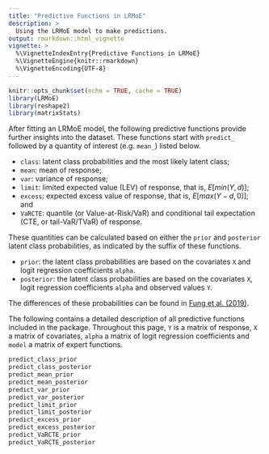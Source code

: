 ```yaml
---
title: "Predictive Functions in LRMoE"
description: >
  Using the LRMoE model to make predictions.
output: rmarkdown::html_vignette
vignette: >
  %\VignetteIndexEntry{Predictive Functions in LRMoE}
  %\VignetteEngine{knitr::rmarkdown}
  %\VignetteEncoding{UTF-8}
---
```


```r
knitr::opts_chunk$set(echo = TRUE, cache = TRUE)
library(LRMoE)
library(reshape2)
library(matrixStats)
```

After fitting an LRMoE model, the following predictive functions provide further insights into the dataset.
These functions start with `predict_` followed by a quantity of interest (e.g. `mean_`) listed below.

* `class`: latent class probabilities and the most likely latent class;
* `mean`: mean of response;
* `var`: variance of response;
* `limit`: limited expected value (LEV) of response, that is, $E[{min}(Y, d)]$;
* `excess`: expected excess value of response, that is, $E[{max}(Y-d, 0)]$; and
* `VaRCTE`: quantile (or Value-at-Risk/VaR) and conditional tail expectation (CTE, or tail-VaR/TVaR) of response.

These quantities can be calculated based on either the `prior` and `posterior` latent class probabilities, as
indicated by the suffix of these functions.

* `prior`: the latent class probabilities are based on the covariates `X` and logit regression coefficients         `alpha`.
* `posterior`: the latent class probabilities are based on the covariates `X`, logit regression coefficients         `alpha` and observed values `Y`.

The differences of these probabilities can be found in [Fung et al. (2019)](https://www.cambridge.org/core/journals/astin-bulletin-journal-of-the-iaa/article/class-of-mixture-of-experts-models-for-general-insurance-application-to-correlated-claim-frequencies/E9FCCAD03E68C3908008448B806BAF8E).

The following contains a detailed description of all predictive functions included in the package.
Throughout this page, `Y` is a matrix of response, `X` a matrix of covariates, `alpha` a matrix of logit regression coefficients and `model` a matrix of expert functions.

```r
predict_class_prior
predict_class_posterior
predict_mean_prior
predict_mean_posterior
predict_var_prior
predict_var_posterior
predict_limit_prior
predict_limit_posterior
predict_excess_prior
predict_excess_posterior
predict_VaRCTE_prior
predict_VaRCTE_posterior
```
